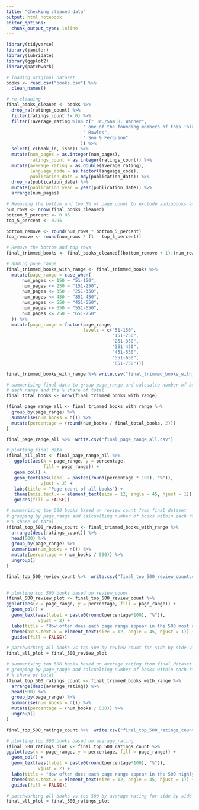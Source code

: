 ```yaml
---
title: "Checking cleaned data"
output: html_notebook
editor_options: 
  chunk_output_type: inline
---
```


```r
library(tidyverse)
library(janitor)
library(lubridate)
library(ggplot2)
library(patchwork)
```

```r
# loading original dataset
books <- read.csv("books.csv") %>% 
  clean_names()
```

```r
# re-cleaning
final_books_cleaned <- books %>% 
  drop_na(ratings_count) %>% 
  filter(ratings_count != 0) %>% 
  filter(!average_rating %in% c(" Jr./Sam B. Warner",
                             " one of the founding members of this Tolkien website)/Verlyn Flieger/Turgon (=David E. Smith)",
                             " Rawles",
                             " Son & Ferguson"
                            )) %>% 
  select(-c(book_id, isbn)) %>% 
  mutate(num_pages = as.integer(num_pages),
         ratings_count = as.integer(ratings_count)) %>% 
  mutate(average_rating = as.double(average_rating),
         language_code = as.factor(language_code),
         publication_date = mdy(publication_date)) %>% 
  drop_na(publication_date) %>% 
  mutate(publication_year = year(publication_date)) %>% 
  arrange(num_pages)
```
```r
# Removing the bottom and top 5% of page count to exclude audiobooks and anthologies
num_rows <- nrow(final_books_cleaned)
bottom_5_percent <- 0.05
top_5_percent <- 0.95

bottom_remove <- round(num_rows * bottom_5_percent)
top_remove <- round(num_rows * (1 - top_5_percent))

# Remove the bottom and top rows
final_trimmed_books <- final_books_cleaned[(bottom_remove + 1):(num_rows - top_remove), , drop = FALSE]
```

```r
# adding page range
final_trimmed_books_with_range <- final_trimmed_books %>% 
  mutate(page_range = case_when(
      num_pages <= 150 ~ "51-150",
      num_pages <= 250 ~ "151-250",
      num_pages <= 350 ~ "251-350",
      num_pages <= 450 ~ "351-450",
      num_pages <= 550 ~ "451-550",
      num_pages <= 650 ~ "551-650",
      num_pages <= 750 ~ "651-750"
  )) %>% 
  mutate(page_range = factor(page_range, 
                             levels = c("51-150",
                                        "151-250", 
                                        "251-350", 
                                        "351-450", 
                                        "451-550", 
                                        "551-650", 
                                        "651-750")))

final_trimmed_books_with_range %>% write.csv("final_trimmed_books_with_range.csv")
```

```r
# summarising final data to group page_range and calcualte number of books within
# each range and the % share of total
final_total_books <- nrow(final_trimmed_books_with_range)

(final_page_range_all <- final_trimmed_books_with_range %>% 
  group_by(page_range) %>% 
  summarise(num_books = n()) %>% 
  mutate(percentage = (round(num_books / final_total_books, 2)))
)

final_page_range_all %>%  write.csv("final_page_range_all.csv")
```

```r
# plotting final data
(final_all_plot <- final_page_range_all %>% 
   ggplot(aes(x = page_range, y = percentage, 
              fill = page_range)) +
   geom_col() +
   geom_text(aes(label = paste0(round(percentage * 100), "%")),
             vjust = 2) +
   labs(title = "Page count of all books") +
   theme(axis.text.x = element_text(size = 12, angle = 45, hjust = 1)) +
   guides(fill = FALSE))
```
```r
# summarising top 500 books based on review count from final dataset
# grouping by page_range and calcualting number of books within each range and 
# % share of total
(final_top_500_review_count <- final_trimmed_books_with_range %>% 
  arrange(desc(ratings_count)) %>% 
  head(500) %>% 
  group_by(page_range) %>% 
  summarise(num_books = n()) %>%
  mutate(percentage = (num_books / 500)) %>% 
  ungroup()
)

final_top_500_review_count %>%  write.csv("final_top_500_review_count.csv")
  
```


```r
# plotting top 500 books based on review_count
(final_500_review_plot <- final_top_500_review_count %>% 
ggplot(aes(x = page_range, y = percentage, fill = page_range)) +
  geom_col() +
  geom_text(aes(label = paste0(round(percentage*100), "%")), 
            vjust = 2) +
  labs(title = "How often does each page range appear in the 500 most reviewed books?") +
  theme(axis.text.x = element_text(size = 12, angle = 45, hjust = 1)) +
  guides(fill = FALSE))
```
```r
# patchworking all books vs top 500 by review count for side by side view
final_all_plot + final_500_review_plot
```
```r
# summarising top 500 books based on average rating from final dataset
# grouping by page_range and calcualting number of books within each range and 
# % share of total
(final_top_500_ratings_count <- final_trimmed_books_with_range %>% 
  arrange(desc(average_rating)) %>% 
  head(500) %>% 
  group_by(page_range) %>% 
  summarise(num_books = n()) %>%
  mutate(percentage = (num_books / 500)) %>% 
  ungroup()
)

final_top_500_ratings_count %>%  write.csv("final_top_500_ratings_count.csv")
```
```r
# plotting top 500 books based on average_rating
(final_500_ratings_plot <- final_top_500_ratings_count %>% 
ggplot(aes(x = page_range, y = percentage, fill = page_range)) +
  geom_col() +
  geom_text(aes(label = paste0(round(percentage*100), "%")), 
            vjust = 2) +
  labs(title = "How often does each page range appear in the 500 highly rated books?") +
  theme(axis.text.x = element_text(size = 12, angle = 45, hjust = 1)) +
  guides(fill = FALSE))
```
```r
# patchworking all books vs top 500 by average rating for side by side view
final_all_plot + final_500_ratings_plot
```

